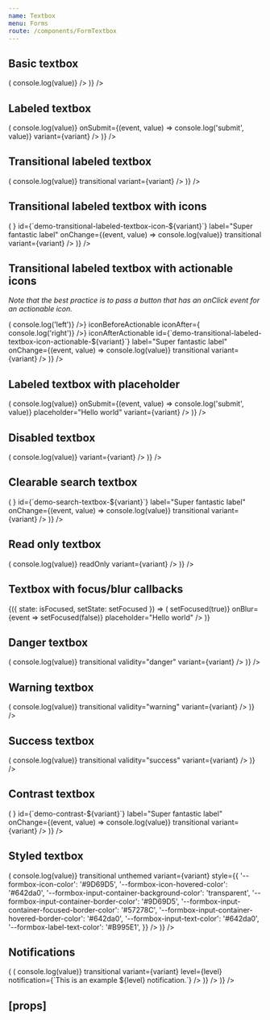 ```yaml
---
name: Textbox
menu: Forms
route: /components/FormTextbox
---
```



<PageTitle title="Textbox" src="components/Form/Textbox" />

## Basic textbox

<Playground>
  <Looper
    list={variants}
    render={variant => (
      <FormComponentDemo property="value" initialValue="Hello world" key={variant}>
        <Textbox
          variant={variant}
          id={`demo-basic-textbox-${variant}`}
          onChange={(event, value) => console.log(value)}
        />
      </FormComponentDemo>
    )}
  />
</Playground>

## Labeled textbox

<Playground>
  <Looper
    list={variants}
    render={variant => (
      <FormComponentDemo property="value" initialValue="Hello world" key={variant}>
        <Textbox
          id={`demo-labeled-textbox-${variant}`}
          label="Super fantastic label"
          onChange={(event, value) => console.log(value)}
          onSubmit={(event, value) => console.log('submit', value)}
          variant={variant}
        />
      </FormComponentDemo>
    )}
  />
</Playground>

## Transitional labeled textbox

<Playground>
  <Looper
    list={variants}
    render={variant => (
      <FormComponentDemo property="value" key={variant}>
        <Textbox
          clearable
          id={`demo-transitional-labeled-textbox-${variant}`}
          label="Super fantastic label"
          onChange={(event, value) => console.log(value)}
          transitional
          variant={variant}
        />
      </FormComponentDemo>
    )}
  />
</Playground>

## Transitional labeled textbox with icons

<Playground>
  <Looper
    list={variants}
    render={variant => (
      <FormComponentDemo property="value" key={variant}>
        <Textbox
          iconBefore={SearchIcon}
          iconAfter={<SpinnerIcon size={14} />}
          id={`demo-transitional-labeled-textbox-icon-${variant}`}
          label="Super fantastic label"
          onChange={(event, value) => console.log(value)}
          transitional
          variant={variant}
        />
      </FormComponentDemo>
    )}
  />
</Playground>

## Transitional labeled textbox with actionable icons

_Note that the best practice is to pass a button that has an onClick event for an actionable icon._

<Playground>
  <Looper
    list={variants}
    render={variant => (
      <FormComponentDemo property="value" key={variant}>
        <Textbox
          iconBefore={<ArrowLeftIcon size={12} onClick={() => console.log('left')} />}
          iconBeforeActionable
          iconAfter={<ArrowRightIcon size={12} onClick={() => console.log('right')} />}
          iconAfterActionable
          id={`demo-transitional-labeled-textbox-icon-actionable-${variant}`}
          label="Super fantastic label"
          onChange={(event, value) => console.log(value)}
          transitional
          variant={variant}
        />
      </FormComponentDemo>
    )}
  />
</Playground>

## Labeled textbox with placeholder

<Playground>
  <Looper
    list={variants}
    render={variant => (
      <FormComponentDemo property="value" key={variant}>
        <Textbox
          id={`demo-placeholder-textbox-${variant}`}
          label="Super fantastic label"
          onChange={(event, value) => console.log(value)}
          onSubmit={(event, value) => console.log('submit', value)}
          placeholder="Hello world"
          variant={variant}
        />
      </FormComponentDemo>
    )}
  />
</Playground>

## Disabled textbox

<Playground>
  <Looper
    list={variants}
    render={variant => (
      <FormComponentDemo property="value" initialValue="Hello world" key={variant}>
        <Textbox
          disabled
          id={`demo-disabled-textbox-${variant}`}
          label="Super fantastic label"
          onChange={(event, value) => console.log(value)}
          variant={variant}
        />
      </FormComponentDemo>
    )}
  />
</Playground>

## Clearable search textbox

<Playground>
  <Looper
    list={variants}
    render={variant => (
      <FormComponentDemo property="value" initialValue="Hello world" key={variant}>
        <Textbox
          clearable
          iconBefore={<SearchIcon />}
          id={`demo-search-textbox-${variant}`}
          label="Super fantastic label"
          onChange={(event, value) => console.log(value)}
          transitional
          variant={variant}
        />
      </FormComponentDemo>
    )}
  />
</Playground>

## Read only textbox

<Playground>
  <Looper
    list={variants}
    render={variant => (
      <FormComponentDemo property="value" initialValue="Hello world" key={variant}>
        <Textbox
          id={`demo-read-only-textbox-${variant}`}
          label="Super fantastic label"
          onChange={(event, value) => console.log(value)}
          readOnly
          variant={variant}
        />
      </FormComponentDemo>
    )}
  />
</Playground>

## Textbox with focus/blur callbacks

<Playground>
  <StateWrapper initialState={false}>
    {({ state: isFocused, setState: setFocused }) => (
      <FormComponentDemo property="value">
        <Textbox
          id={`demo-callbacks-textbox`}
          label={isFocused ? 'Focused label' : 'Blurred label'}
          onFocus={event => setFocused(true)}
          onBlur={event => setFocused(false)}
          placeholder="Hello world"
        />
      </FormComponentDemo>
    )}
  </StateWrapper>
</Playground>

## Danger textbox

<Playground>
  <Looper
    list={variants}
    render={variant => (
      <FormComponentDemo property="value" initialValue="Hello world" key={variant}>
        <Textbox
          id={`demo-danger-textbox-${variant}`}
          label="Super fantastic label"
          onChange={(event, value) => console.log(value)}
          transitional
          validity="danger"
          variant={variant}
        />
      </FormComponentDemo>
    )}
  />
</Playground>

## Warning textbox

<Playground>
  <Looper
    list={variants}
    render={variant => (
      <FormComponentDemo property="value" initialValue="Hello world" key={variant}>
        <Textbox
          id={`demo-warning-textbox-${variant}`}
          label="Super fantastic label"
          onChange={(event, value) => console.log(value)}
          transitional
          validity="warning"
          variant={variant}
        />
      </FormComponentDemo>
    )}
  />
</Playground>

## Success textbox

<Playground>
  <Looper
    list={variants}
    render={variant => (
      <FormComponentDemo property="value" initialValue="Hello world" key={variant}>
        <Textbox
          id={`demo-success-textbox-${variant}`}
          label="Super fantastic label"
          onChange={(event, value) => console.log(value)}
          transitional
          validity="success"
          variant={variant}
        />
      </FormComponentDemo>
    )}
  />
</Playground>

## Contrast textbox

<Playground>
  <Looper
    list={variants}
    render={variant => (
      <FormComponentDemo property="value" initialValue="Hello world" contrast key={variant}>
        <Textbox
          clearable
          contrast
          iconBefore={<SearchIcon />}
          id={`demo-contrast-${variant}`}
          label="Super fantastic label"
          onChange={(event, value) => console.log(value)}
          transitional
          variant={variant}
        />
      </FormComponentDemo>
    )}
  />
</Playground>

## Styled textbox

<Playground>
  <Looper
    list={variants}
    render={variant => (
      <FormComponentDemo property="value" initialValue="Hello world" key={variant}>
        <Textbox
          id={`demo-styled-textbox-${variant}`}
          label="Super fantastic label"
          onChange={(event, value) => console.log(value)}
          transitional
          unthemed
          variant={variant}
          style={{
            '--formbox-icon-color': '#9D69D5',
            '--formbox-icon-hovered-color': '#642da0',
            '--formbox-input-container-background-color': 'transparent',
            '--formbox-input-container-border-color': '#9D69D5',
            '--formbox-input-container-focused-border-color': '#57278C',
            '--formbox-input-container-hovered-border-color': '#642da0',
            '--formbox-input-text-color': '#642da0',
            '--formbox-label-text-color': '#B995E1',
          }}
        />
      </FormComponentDemo>
    )}
  />
</Playground>

## Notifications

<Playground>
  <Looper
    list={variants}
    render={variant => (
      <Looper
        list={['success', 'danger', 'warning', 'primary', 'neutral']}
        render={level => (
          <FormComponentDemo property="value" initialValue="Hello world" key={variant}>
            <NotifiedTextbox
              clearable
              id={`demo-notification-${variant}-${level}`}
              label="Super fantastic label"
              onChange={(event, value) => console.log(value)}
              transitional
              variant={variant}
              level={level}
              notification={`This is an example ${level} notification.`}
            />
          </FormComponentDemo>
        )}
      />
    )}
  />
</Playground>

## \[props\]

<Props of={Textbox} />
